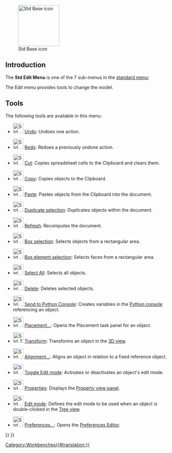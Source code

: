 <languages/>

{{Docnav
|[[Std_File_Menu|Std File Menu]]
|[[Std_View_Menu|Std View Menu]]
|[[Std_Base|Std Base]]
|IconL=
|IconR=
|IconC=Freecad.svg
}}

[[Image:Freecad.svg|thumb|128px|Std Base icon]]

{{TOCright}}

==Introduction==

The '''Std Edit Menu''' is one of the 7 sub-menus in the [[Standard_Menu|standard menu]]:

<!--Please keep info below synchronized with Std_Base, Standard_Menu, Std_File_Menu etc.-->
{{StdMenu
|
[[Std_File_Menu|File]]
&nbsp;&nbsp;&nbsp;
[[Std_Edit_Menu|Edit]]
&nbsp;&nbsp;&nbsp;
[[Std_View_Menu|View]]
&nbsp;&nbsp;&nbsp;
[[Std_Tools_Menu|Tools]]
&nbsp;&nbsp;&nbsp;
[[Std_Macro_Menu|Macro]]
&nbsp;&nbsp;&nbsp;
[[Std_Windows_Menu|Windows]]
&nbsp;&nbsp;&nbsp;
[[Std_Help_Menu|Help]]
}}

<!--Please keep info below synchronized with Standard_Menu-->
The Edit menu provides tools to change the model.

==Tools==

The following tools are available in this menu:

* [[File:Std_Undo.svg|32px]] [[Std_Undo|Undo]]: Undoes one action.

* [[File:Std_Redo.svg|32px]] [[Std_Redo|Redo]]: Redoes a previously undone action.

* [[File:Std_Cut.svg|32px]] [[Std_Cut|Cut]]: Copies spreadsheet cells to the Clipboard and clears them.

* [[File:Std_Copy.svg|32px]] [[Std_Copy|Copy]]: Copies objects to the Clipboard.

* [[File:Std_Paste.svg|32px]] [[Std_Paste|Paste]]: Pastes objects from the Clipboard into the document. 

* [[File:Std_DuplicateSelection.svg|32px]] [[Std_DuplicateSelection|Duplicate selection]]: Duplicates objects within the document. {{Emphasis|-- If the [[PartDesign_Workbench|PartDesign Workbench]] is active the [[PartDesign_DuplicateSelection|PartDesign DuplicateSelection]] tool ({{Version|1.0}}) appears here instead.}} 

* [[File:Std_Refresh.svg|32px]] [[Std_Refresh|Refresh]]: Recomputes the document.

* [[File:Std_BoxSelection.svg|32px]] [[Std_BoxSelection|Box selection]]: Selects objects from a rectangular area.

* [[File:Std_BoxElementSelection.svg|32px]] [[Std_BoxElementSelection|Box element selection]]: Selects faces from a rectangular area.

* [[File:Std_SelectAll.svg|32px]] [[Std_SelectAll|Select All]]: Selects all objects.

* [[File:Std_Delete.svg|32px]] [[Std_Delete|Delete]]: Deletes selected objects.

* [[File:Std_SendToPythonConsole.svg|32px]] [[Std_SendToPythonConsole|Send to Python Console]]: Creates variables in the [[Python_console|Python console]] referencing an object.

* [[File:Std_Placement.svg|32px]] [[Std_Placement|Placement...]]: Opens the Placement task panel for an object.

* [[File:Std_TransformManip.svg|32px]] [[Std_TransformManip|Transform]]: Transforms an object in the [[3D_view|3D view]].

* [[File:Std_Alignment.svg|32px]] [[Std_Alignment|Alignment...]]: Aligns an object in relation to a fixed reference object.

* [[File:Std_Edit.svg|32px]] [[Std_Edit|Toggle Edit mode]]: Activates or deactivates an object's edit mode.

* [[File:Std_Properties.svg|32px]] [[Std_Properties|Properties]]: Displays the [[Property_editor|Property view panel]]. {{Version|1.0}}

* [[File:Std_UserEditMode.svg|32px]] [[Std_UserEditMode|Edit mode]]: Defines the edit mode to be used when an object is double-clicked in the [[Tree_view|Tree view]]. {{Version|0.20}}

* [[File:Std_DlgPreferences.svg|32px]] [[Std_DlgPreferences|Preferences...]]: Opens the [[Preferences_Editor|Preferences Editor]]. {{Emphasis|-- On MacOS this menu option may be located in the FreeCAD menu instead of the Edit menu.}}


{{Docnav
|[[Std_File_Menu|Std File Menu]]
|[[Std_View_Menu|Std View Menu]]
|[[Std_Base|Std Base]]
|IconL=
|IconR=
|IconC=Freecad.svg
}}

{{Std_Base_navi{{#translation:}}}}
{{Userdocnavi{{#translation:}}}}
[[Category:Workbenches{{#translation:}}]]
